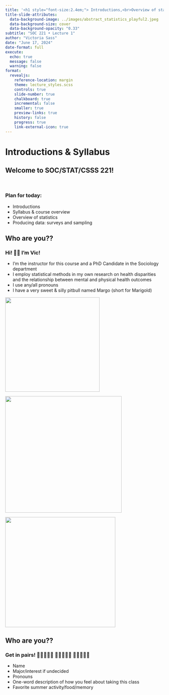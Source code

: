 ```yaml
---
title: '<h1 style="font-size:2.4em;"> Introductions,<br>Overview of statistics, &<br>Producing data: surveys and sampling </h1>'
title-slide-attributes:
  data-background-image: ../images/abstract_statistics_playful2.jpeg
  data-background-size: cover
  data-background-opacity: "0.33"
subtitle: "SOC 221 • Lecture 1"
author: "Victoria Sass"
date: "June 17, 2024"
date-format: full
execute: 
  echo: true
  message: false
  warning: false
format: 
  revealjs:
    reference-location: margin
    theme: lecture_styles.scss
    controls: true
    slide-number: true
    chalkboard: true
    incremental: false 
    smaller: true
    preview-links: true
    history: false
    progress: true
    link-external-icon: true 
---
```


# Introductions & Syllabus {.section-title background-color="#c5b4e3"}

## Welcome to SOC/STAT/CSSS 221!

<br>

::: {.fragment .incremental}
### Plan for today:

- Introductions
- Syllabus & course overview
- Overview of statistics
- Producing data: surveys and sampling
:::

## Who are you??

::: {.fragment .incremental}
### Hi! 👋🏻 I'm Vic!

- I'm the instructor for this course and a PhD Candidate in the Sociology department
- I employ statistical methods in my own research on health disparities and the relationship between mental and physical health outcomes
- I use any/all pronouns
- I have a very sweet & silly pitbull named Margo (short for Marigold)
:::

::: {.fragment}

![](images/margo.jpeg){.absolute width="300" right=-50 bottom=40}

![](images/margo2.png){.absolute width="370" right=300 bottom=30}

![](images/margo3.png){.absolute width="350" left=-50 bottom=10}

:::

## Who are you??

### Get in pairs! 👩🏼‍🤝‍👨🏽 👩🏿‍🤝‍👩🏽 👨🏾‍🤝‍👨🏻

::: {.incremental}

- Name
- Major/interest if undecided
- Pronouns
- One-word description of how you feel about taking this class
- Favorite summer activity/food/memory

:::


